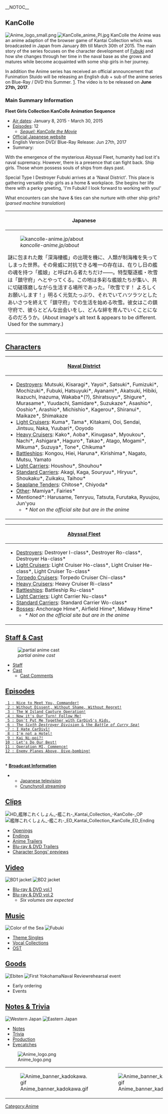 __NOTOC__
==KanColle==
[[File:Anime logo small.png|left]]
[[File:KanColle anime PI.jpg|thumb|right]]
KanColle the Anime was an anime adaption of the browser game of Kantai Collection which was broadcasted in Japan from January 8th till March 30th of 2015. The main story of the series focuses on the character development of [[Fubuki]] and how she changes through her time in the naval base as she grows and matures while become acquainted with some ship girls in her journey.
 
In addition the Anime series has received an official announcement that Funimation Stuido will be releasing an English dub + sub of the anime series on Blue-Ray / DVD this Summer. [https://twitter.com/FUNimation/status/840717750494461952]. The video is to be released on '''June 27th, 2017'''.

===Main Summary Information===
'''Fleet Girls Collection KanColle Animation Sequence'''
* [[Anime/Broadcast Information|Air dates]]: January 8, 2015 - March 30, 2015
* [[Anime#Episodes|Episodes]]: 12
** [[Anime/Notes & Trivia#Production|''Sequel: KanColle the Movie'']]
* [http://kancolle-anime.jp Official Japanese website]
* English Version DVD/ Blue-Ray Release: Jun 27th, 2017
* Summary:
With the emergence of the mysterious Abyssal Fleet, humanity had lost it's naval supremacy. However, there is a presence that can fight back. Ship girls. Those whom possess souls of ships from days past.

Special Type I Destroyer Fubuki arrives at a 'Naval District'. This place is gathering versatile ship girls as a home & workplace. She begins her life there with a perky greeting, 'I'm Fubuki! I look forward to working with you!'

What encounters can she have & ties can she nurture with other ship girls? (''parsed machine translation'')
{{clear}}
{{AnimePortal‎‎}}

{| class="mw-collapsible mw-collapsed wikitable"
|-
! colspan="1" | Japanese <!-- Ideally, the image text & alt text will be translated such that both can be removed -->
|-
|[[File:Kancolle intro1.png|thumb|right|''kancolle-anime.jp/about'']]

謎に包まれた敵「深海棲艦」の出現を機に、人類が制海権を失ってしまった世界。その脅威に対抗できる唯一の存在は、在りし日の艦の魂を持つ「艦娘」と呼ばれる者たちだけ――。特型駆逐艦・吹雪は「鎮守府」へとやってくる。この地は多彩な艦娘たちが集い、共に切磋琢磨しながら生活する場所であった。「吹雪です！ よろしくお願いします！」明るく元気たっぷり、それでいてハツラツとしたあいさつを終えて「鎮守府」での生活を始める吹雪。彼女はこの鎮守府で、彼らとどんな出会いをし、どんな絆を育んでいくことになるのだろうか。(About image's alt text & appears to be different. Used for the summary.)
|}
{{clear}}

==[[Anime/Characters|Characters]]== <!-- ordering by class then construction date, similar to [[Ship_Class]] -->
{| class="mw-collapsible mw-collapsed wikitable"
|-
! colspan="1" | <b>[[Anime/Characters#Naval Base|Naval District]]</b>
|-
|
* [[Anime/Characters#Destroyers|Destroyers]]: Mutsuki, Kisaragi*, Yayoi*, Satsuki*, Fumizuki*, Mochizuki*, Fubuki, Hatsuyuki*, Ayanami*, Akatsuki, Hibiki, Ikazuchi, Inazuma, Wakaba*(?), Shiratsuyu*, Shigure*, Murasame*, Yuudachi, Samidare*, Suzukaze*, Asashio*, Ooshio*, Arashio*, Michishio*, Kagerou*, Shiranui*, Maikaze*, Shimakaze
* [[Anime/Characters#Light Cruisers|Light Cruisers]]: Kuma*, Tama*, Kitakami, Ooi, Sendai, Jintsuu, Naka, Yuubari*, Ooyodo
* [[Anime/Characters#Heavy Cruisers|Heavy Cruisers]]: Kako*, Aoba*, Kinugasa*, Myoukou*, Nachi*, Ashigara*, Haguro*, Takao*, Atago, Mogami*, Mikuma*, Suzuya*, Tone*, Chikuma*
* [[Anime/Characters#Battleships|Battleships]]: Kongou, Hiei, Haruna*, Kirishima*, Nagato, Mutsu, Yamato
* [[Anime/Characters#Light Carriers|Light Carriers]]: Houshou*, Shouhou*
* [[Anime/Characters#Standard Carriers|Standard Carriers]]: Akagi, Kaga, Souryuu*, Hiryuu*, Shoukaku*, Zuikaku, Taihou*
* [[Anime/Characters#Seaplane Tenders|Seaplane Tenders]]: Chitose*, Chiyoda*
* [[Anime/Characters#Other|Other]]: Mamiya*, Fairies*
* Mentioned*: Harusame, Tenryuu, Tatsuta, Furutaka, Ryuujou, Jun'you
** ''* Not on the official site but are in the anime''
|}

{| class="mw-collapsible mw-collapsed wikitable"
|-
! colspan="1" | <b>[[Anime/Characters#Abyssal Fleet|Abyssal Fleet]]</b>
|-
|
* [[Anime/Characters#Destroyers 2|Destroyers]]: Destroyer I-class*, Destroyer Ro-class*, Destroyer Ha-class*
* [[Anime/Characters#Light Cruisers 2|Light Cruisers]]: Light Cruiser Ho-class*, Light Cruiser He-class*, Light Cruiser To-class*
* [[Anime/Characters#Torpedo Cruisers|Torpedo Cruisers]]: Torpedo Cruiser Chi-class*
* [[Anime/Characters#Heavy Cruisers 2|Heavy Cruisers]]: Heavy Cruiser Ri-class*
* [[Anime/Characters#Battleships 2|Battleships]]: Battleship Ru-class*
* [[Anime/Characters#Light Carriers 2|Light Carriers]]: Light Carrier Nu-class*
* [[Anime/Characters#Standard Carriers 2|Standard Carriers]]: Standard Carrier Wo-class*
* [[Anime/Characters#Bosses|Bosses]]: Anchorage Hime*, Airfield Hime*, Midway Hime*
** ''* Not on the official site but are in the anime''
|}
{{clear}}

==[[Anime/Staff & Cast|Staff & Cast]]==
[[File:Anime cast comments.jpg|thumb|right|''partial anime cast'']]
* [[Anime/Staff & Cast#Staff|Staff]]
* [[Anime/Staff & Cast#Cast|Cast]]
** [[Anime/Staff & Cast/Cast Comments|Cast Comments]]
{{clear}}



==[[Anime/Episodes|Episodes]]==
 [[Anime/Episodes#Episode 1| 1 : Nice to Meet You, Commander!]]
 [[Anime/Episodes#Episode 2| 2 : Without Dissent, Without Shame, Without Regret!]]
 [[Anime/Episodes#Episode 3| 3 : The W Island Capture Operation!]]
 [[Anime/Episodes#Episode 4| 4 : Now it's Our Turn! Follow Me!]]
 [[Anime/Episodes#Episode 5| 5 : Don't Put Me Together with CarDiv5's Kids.]]
 [[Anime/Episodes#Episode 6| 6 : The ''Sixth Destroyer Division'' & the ''Battle of Curry Sea''!]]
 [[Anime/Episodes#Episode 7| 7 : I Hate CarDiv1!]]
 [[Anime/Episodes#Episode 8| 8 : I'm not a Hotel!]]
 [[Anime/Episodes#Episode 9| 9 : Kai Ni-poi?!]]
 [[Anime/Episodes#Episode 10|10 : Let's Do Our Best!]]
 [[Anime/Episodes#Episode 11|11 : Operation MI, Commence!]]
 [[Anime/Episodes#Episode 12|12 : Enemy Planes Above, Dive-bombing!]]
<!-- [[Anime/Episodes#Episode ##|## : -name-		''-Air date-'']] -->
<br>
* <b>[[Anime/Broadcast Information|Broadcast Information]]</b>
** [[Anime/Broadcast Information#Japan|Japanese television]]
** [[Anime/Broadcast Information#Crunchyroll|Crunchyroll streaming]]
{{clear}}




==[[Anime/Clips|Clips]]==
[[File:HD 艦隊これくしょん -艦これ- Kantai Collection -KanColle- OP|thumb|left]]
[[File:艦隊これくしょん -艦これ- ED Kantai Collection KanColle ED Ending|thumb|right]]
* [[Anime/Clips#Openings|Openings]]
* [[Anime/Clips#Endings|Endings]]
* [[Anime/Clips#Anime Trailers|Anime Trailers]]
* [[Anime/Clips#Blu-ray & DVD Trailers|Blu-ray & DVD Trailers]]
* [[Anime/Clips#Kancolle Character Song (Anime Album) preview|Character Songs' previews]]
{{clear}}




==[[Anime/Video|Video]]==
[[File:Bd1 jk.jpg|thumb|left|BD1 jacket]]
[[File:Bd2 jk1.jpg|thumb|right|BD2 jacket]]
* [[Anime/Video#Volume 1|Blu-ray & DVD vol.1]]
* [[Anime/Video#Volume 2|Blu-ray & DVD vol.2]]
** ''Six volumes are expected''
{{clear}}



==[[Anime/Music|Music]]==
[[File:Jacket op miiro.jpg|thumb|left|''Color of the Sea'']]
[[File:Jacket ed fubuki.jpg|thumb|right|''Fubuki'']]
* [[Anime/Music#Theme Singles|Theme Singles]]
* [[Anime/Music#Vocal Collections|Vocal Collections]]
* [[Anime/Music#Original Sound Tracks|OST]]
{{clear}}



==[[Anime/Goods|Goods]]==
[[File:shop ebiten.jpg|thumb|left|''Ebiten'']]
[[File:20141219 preevent goods3.jpg|thumb|right|''First Yokohama ''Naval Review'' rehearsal event'']]
* Early ordering
* Events
{{clear}}




==[[Anime/Notes & Trivia|Notes & Trivia]]==
[[File:Western Japan print ad.jpg|thumb|left|Western Japan]]
[[File:Eastern Japan print ad.jpg|thumb|right|Eastern Japan]]
* [[Anime/Notes & Trivia#Notes|Notes]]
* [[Anime/Notes & Trivia#Trivia|Trivia]]
* [[Anime/Notes & Trivia#Production|Production]]
* [[Anime/Notes & Trivia#Eyecatches|Eyecatches]]
{{clear}}


[[File:Anime logo.png|center]]
{| border="0" cellpadding="1" cellspacing="1" class="article-table" style="margin-top: 0px; margin-right: auto; margin-bottom: 0px; margin-left: auto; width: auto;"
|[[File:Anime banner kadokawa.gif]]
|[[File:Anime banner kadokawa shoten.gif]]
|[[File:Anime banner diomedia.gif]]
|[[File:Anime banner all kadokawa.jpg]]
|}
{{clear}}

[[Category:Anime]]